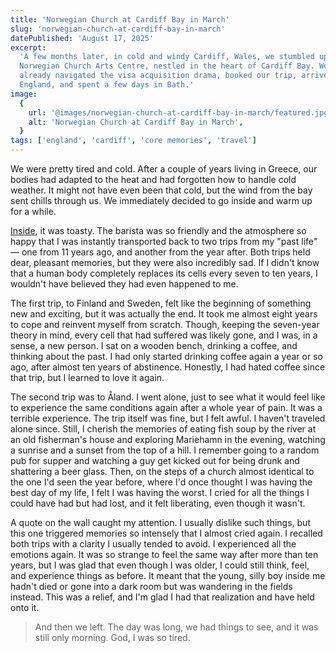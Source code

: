 ```yaml
---
title: 'Norwegian Church at Cardiff Bay in March'
slug: 'norwegian-church-at-cardiff-bay-in-march'
datePublished: 'August 17, 2025'
excerpt:
  'A few months later, in cold and windy Cardiff, Wales, we stumbled upon the old
  Norwegian Church Arts Centre, nestled in the heart of Cardiff Bay. We had
  already navigated the visa acquisition drama, booked our trip, arrived in
  England, and spent a few days in Bath.'
image:
  {
    url: '@images/norwegian-church-at-cardiff-bay-in-march/featured.jpg',
    alt: 'Norwegian Church at Cardiff Bay in March',
  }
tags: ['england', 'cardiff', 'core memories', 'travel']
---
```



<ImageWithCaption
  src={img1}
  alt="Norwegian Church at Cardiff Bay in March"
  caption="Norwegian Church at Cardiff Bay"
/>

We were pretty tired and cold. After a couple of years living in Greece, our
bodies had adapted to the heat and had forgotten how to handle cold weather. It
might not have even been that cold, but the wind from the bay sent chills
through us. We immediately decided to go inside and warm up for a while.

[Inside](https://www.norwegianchurchcardiff.com/), it was toasty. The barista was so friendly and the atmosphere so happy
that I was instantly transported back to two trips from my "past life" — one
from 11 years ago, and another from the year after. Both trips held dear,
pleasant memories, but they were also incredibly sad. If I didn't know that a
human body completely replaces its cells every seven to ten years, I wouldn't
have believed they had even happened to me.

The first trip, to Finland and Sweden, felt like the beginning of something new
and exciting, but it was actually the end. It took me almost eight years to cope
and reinvent myself from scratch. Though, keeping the seven-year theory in mind,
every cell that had suffered was likely gone, and I was, in a sense, a new
person. I sat on a wooden bench, drinking a coffee, and thinking about the past.
I had only started drinking coffee again a year or so ago, after almost ten
years of abstinence. Honestly, I had hated coffee since that trip, but I learned
to love it again.

<ImageWithCaption
  src={img2}
  alt="Into the sea"
  caption="I believe that one was taken in 2014, but it might as well be from the second trip"
/>

The second trip was to Åland. I went alone, just to see what it would feel like
to experience the same conditions again after a whole year of pain. It was a
terrible experience. The trip itself was fine, but I felt awful. I haven't
traveled alone since. Still, I cherish the memories of eating fish soup by the
river at an old fisherman's house and exploring Mariehamn in the evening,
watching a sunrise and a sunset from the top of a hill. I remember going to a
random pub for supper and watching a guy get kicked out for being drunk and
shattering a beer glass. Then, on the steps of a church almost identical to the
one I'd seen the year before, where I'd once thought I was having the best day
of my life, I felt I was having the worst. I cried for all the things I could
have had but had lost, and it felt liberating, even though it wasn't.

<ImageWithCaption
  src={img3}
  alt="Hills of Mariehamn"
  caption="Hills of Mariehamn, 2015"
/>

A quote on the wall caught my attention. I usually dislike such things, but this
one triggered memories so intensely that I almost cried again. I recalled both
trips with a clarity I usually tended to avoid. I experienced all the emotions
again. It was so strange to feel the same way after more than ten years, but I
was glad that even though I was older, I could still think, feel, and experience
things as before. It meant that the young, silly boy inside me hadn't died or
gone into a dark room but was wandering in the fields instead. This was a
relief, and I'm glad I had that realization and have held onto it.

<Blockquote quote={`You can't go back and change the beginning but you can start where you are and change the ending.`} author='C.S. Lewis' />

And then we left. The day was long, we had things to see, and it was still only
morning. God, I was so tired.
